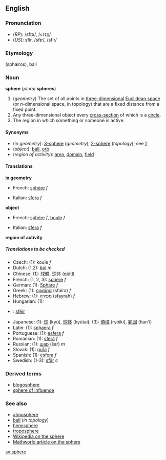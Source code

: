==English==
===Pronunciation===
*(''RP''): /sfɪə/, /<tt>sfI@</tt>/
*(''US''): sfîr, /sfɪr/, /sfIr/

===Etymology===
{{Gr.}} ''[[]]''<!--provide the Greek here, please--> (sphairos), ball

===Noun===
'''sphere''' (''plural'' '''spheres''')

#(''geometry'') The set of all points in [[three-dimensional]] [[Euclidean space]] (or ''n''-dimensional space, in topology) that are a fixed distance from a fixed point.
#Any three-dimensional object every [[cross-section]] of which is a [[circle]].
#The region in which something or someone is active.

====Synonyms====
*(''in geometry''): [[3-sphere]] (''geometry''), [[2-sphere]] (''topology''); see [http://mathworld.wolfram.com/Sphere.html]
*(''object''): [[ball]], [[orb]]
*(''region of activity''): [[area]], [[domain]], [[field]]

====Translations====

'''in geometry'''
{{top}}
*French: [[sphère]] ''f''
{{mid}}
*Italian: [[sfera]] ''f''
{{bottom}}

'''object'''
{{top}}
*French: [[sphère]] ''f'', [[boule]] ''f''
{{mid}}
*Italian: [[sfera]] ''f''
{{bottom}}

'''region of activity'''
{{top}}
{{mid}}
{{bottom}}

=====Translations to be checked=====
<!--Remove this section once all of the translations below have been moved into the tables above.-->
{{checktrans}}

*Czech: (1): koule  ''f''
*Dutch: (1,2): [[bol]] ''m''
*Chinese: (1): [[球體]], [[球体]] (qiútǐ)
*French: (1, 2, 3): [[sphère]] ''f''
*German: (1): [[Sphäre]] ''f''
*Greek: (1): [[σφαίρα]] (sfaíra) ''f''
*Hebrew: (1): [[ספירה]] (sfayrah) ''f''
*Hungarian: (1): [[]]
*{{ga}}: [[sféir]]
*Japanese: (1): [[球]] (kyū), [[球体]] (kyūtai); (3): [[領域]] (ryōiki), [[範囲]] (han'i)
*Latin: (1): [[sphaera]] ''f''
*Portuguese: (1): [[esfera]] ''f''
*Romanian: (1): [[sferă]] ''f''
*Russian: (1): [[шар]] (šar) ''m''
*Slovak: (1): [[guľa]] ''f''
*Spanish: (1): [[esfera]] ''f''
*Swedish: (1-3): [[sfär]] ''c''

===Derived terms===
*[[blogosphere]]
*[[sphere of influence]]

===See also===
*[[atmosphere]]
*[[ball]] (''in topology'')
*[[hemisphere]]
*[[troposphere]]<!--add more like this, please-->
*[[w:Sphere|Wikipedia on the sphere]]
*[http://mathworld.wolfram.com/Sphere.html Mathworld article on the sphere]

[[sv:sphere]]